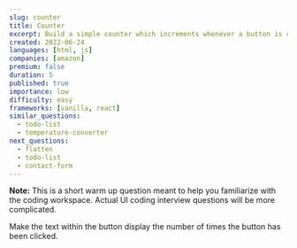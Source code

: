 ```yaml
---
slug: counter
title: Counter
excerpt: Build a simple counter which increments whenever a button is clicked
created: 2022-06-24
languages: [html, js]
companies: [amazon]
premium: false
duration: 5
published: true
importance: low
difficulty: easy
frameworks: [vanilla, react]
similar_questions:
  - todo-list
  - temperature-converter
next_questions:
  - flatten
  - todo-list
  - contact-form
---
```


**Note:** This is a short warm up question meant to help you familiarize with the coding workspace. Actual UI coding interview questions will be more complicated.

Make the text within the button display the number of times the button has been clicked.
